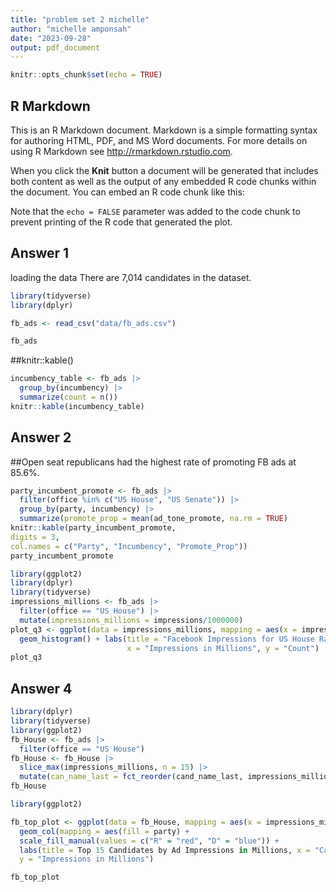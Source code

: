 ```yaml
---
title: "problem set 2 michelle"
author: "michelle amponsah"
date: "2023-09-28"
output: pdf_document
---
```


```r
knitr::opts_chunk$set(echo = TRUE)
```

## R Markdown

This is an R Markdown document. Markdown is a simple formatting syntax for authoring HTML, PDF, and MS Word documents. For more details on using R Markdown see <http://rmarkdown.rstudio.com>.

When you click the **Knit** button a document will be generated that includes both content as well as the output of any embedded R code chunks within the document. You can embed an R code chunk like this:

Note that the `echo = FALSE` parameter was added to the code chunk to prevent printing of the R code that generated the plot.


## Answer 1

loading the data
There are 7,014 candidates in the dataset. 

```r
library(tidyverse)
library(dplyr)

fb_ads <- read_csv("data/fb_ads.csv")

fb_ads
```

##knitr::kable()
```r
incumbency_table <- fb_ads |> 
  group_by(incumbency) |> 
  summarize(count = n()) 
knitr::kable(incumbency_table)
```


## Answer 2

##Open seat republicans had the highest rate of promoting FB ads at 85.6%. 
```r
party_incumbent_promote <- fb_ads |> 
  filter(office %in% c("US House", "US Senate")) |>
  group_by(party, incumbency) |> 
  summarize(promote_prop = mean(ad_tone_promote, na.rm = TRUE)
knitr::kable(party_incumbent_promote,
digits = 3, 
col.names = c("Party", "Incumbency", "Promote_Prop"))
party_incumbent_promote
```


```r
library(ggplot2)
library(dplyr)
library(tidyverse)
impressions_millions <- fb_ads |> 
  filter(office == "US House") |> 
  mutate(impressions_millions = impressions/1000000) 
plot_q3 <- ggplot(data = impressions_millions, mapping = aes(x = impressions_millions)) + 
  geom_histogram() + labs(title = "Facebook Impressions for US House Races",
                          x = "Impressions in Millions", y = "Count")
plot_q3
```


## Answer 4


```r
library(dplyr)
library(tidyverse)
library(ggplot2)
fb_House <- fb_ads |>  
  filter(office == "US House")
fb_House <- fb_House |> 
  slice_max(impressions_millions, n = 15) |> 
  mutate(can_name_last = fct_reorder(cand_name_last, impressions_millions))
fb_House
```

```r
library(ggplot2)

fb_top_plot <- ggplot(data = fb_House, mapping = aes(x = impressions_millions, y = fct_reorder(cand_name_last, impressions_millions)) +
  geom_col(mapping = aes(fill = party) + 
  scale_fill_manual(values = c("R" = "red", "D" = "blue")) +
  labs(title = Top 15 Candidates by Ad Impressions in Millions, x = "Candidate Name",
  y = "Impressions in Millions")

fb_top_plot
```